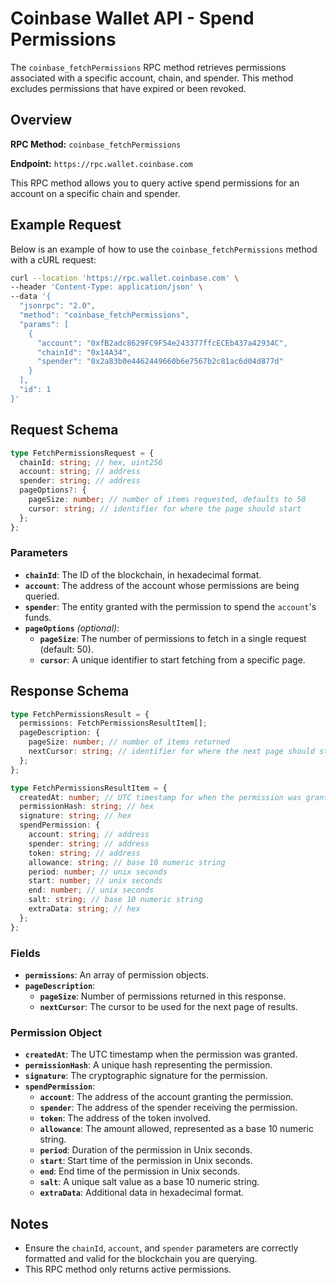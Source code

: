 # Coinbase Wallet API - Spend Permissions

The `coinbase_fetchPermissions` RPC method retrieves permissions associated with a specific account, chain, and spender. This method excludes permissions that have expired or been revoked.

## Overview

**RPC Method:** `coinbase_fetchPermissions`

**Endpoint:** `https://rpc.wallet.coinbase.com`

This RPC method allows you to query active spend permissions for an account on a specific chain and spender.

## Example Request

Below is an example of how to use the `coinbase_fetchPermissions` method with a cURL request:

```bash
curl --location 'https://rpc.wallet.coinbase.com' \
--header 'Content-Type: application/json' \
--data '{
  "jsonrpc": "2.0",
  "method": "coinbase_fetchPermissions",
  "params": [
    {
      "account": "0xfB2adc8629FC9F54e243377ffcECEb437a42934C",
      "chainId": "0x14A34",
      "spender": "0x2a83b0e4462449660b6e7567b2c81ac6d04d877d"
    }
  ],
  "id": 1
}'
```

## Request Schema

```typescript
type FetchPermissionsRequest = {
  chainId: string; // hex, uint256
  account: string; // address
  spender: string; // address
  pageOptions?: {
    pageSize: number; // number of items requested, defaults to 50
    cursor: string; // identifier for where the page should start
  };
};
```

### Parameters

- **`chainId`**: The ID of the blockchain, in hexadecimal format.
- **`account`**: The address of the account whose permissions are being queried.
- **`spender`**: The entity granted with the permission to spend the `account`'s funds.
- **`pageOptions`** _(optional)_:
  - **`pageSize`**: The number of permissions to fetch in a single request (default: 50).
  - **`cursor`**: A unique identifier to start fetching from a specific page.

## Response Schema

```typescript
type FetchPermissionsResult = {
  permissions: FetchPermissionsResultItem[];
  pageDescription: {
    pageSize: number; // number of items returned
    nextCursor: string; // identifier for where the next page should start
  };
};

type FetchPermissionsResultItem = {
  createdAt: number; // UTC timestamp for when the permission was granted
  permissionHash: string; // hex
  signature: string; // hex
  spendPermission: {
    account: string; // address
    spender: string; // address
    token: string; // address
    allowance: string; // base 10 numeric string
    period: number; // unix seconds
    start: number; // unix seconds
    end: number; // unix seconds
    salt: string; // base 10 numeric string
    extraData: string; // hex
  };
};
```

### Fields

- **`permissions`**: An array of permission objects.
- **`pageDescription`**:
  - **`pageSize`**: Number of permissions returned in this response.
  - **`nextCursor`**: The cursor to be used for the next page of results.

### Permission Object

- **`createdAt`**: The UTC timestamp when the permission was granted.
- **`permissionHash`**: A unique hash representing the permission.
- **`signature`**: The cryptographic signature for the permission.
- **`spendPermission`**:
  - **`account`**: The address of the account granting the permission.
  - **`spender`**: The address of the spender receiving the permission.
  - **`token`**: The address of the token involved.
  - **`allowance`**: The amount allowed, represented as a base 10 numeric string.
  - **`period`**: Duration of the permission in Unix seconds.
  - **`start`**: Start time of the permission in Unix seconds.
  - **`end`**: End time of the permission in Unix seconds.
  - **`salt`**: A unique salt value as a base 10 numeric string.
  - **`extraData`**: Additional data in hexadecimal format.

## Notes

- Ensure the `chainId`, `account`, and `spender` parameters are correctly formatted and valid for the blockchain you are querying.
- This RPC method only returns active permissions.
